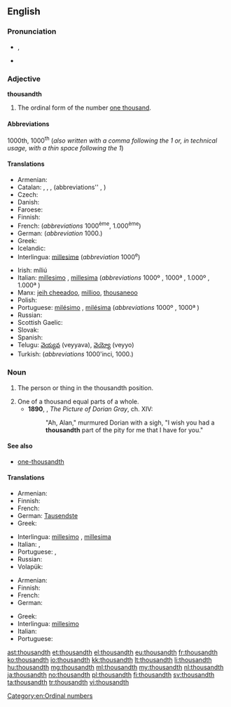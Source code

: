 ==English==

===Pronunciation===
* {{IPA|/ˈθaʊznθ/}}, {{X-SAMPA|/"TaUznT/}}
* {{hyphenation|thou|sandth}}

===Adjective===
'''thousandth'''

# The ordinal form of the number [[thousand|one thousand]].

====Abbreviations====
1000th, 1000<sup>th</sup> (''also written with a comma following the 1 or, in technical usage, with a thin space following the 1'')

====Translations====
{{trans-top|ordinal form of 1000}}
* Armenian: {{t-|hy|հազարերորդ|tr=hazarerord}}
* Catalan: {{t-|ca|mil·lèsim|m}},  {{t-|ca|mil·lèsima|f}},  {{t-|ca|milè|m}},  {{t-|ca|milena|f}} (abbreviations''  {{t-|ca|1000è|m}},  {{t-|ca|1000a|f}})
* Czech: {{t-|cs|tisící}}
* Danish: {{t-|da|tusinde}}
* Faroese: {{t-|fo|túsundi}}
* Finnish: {{t+|fi|tuhannes}}
* French: {{t+|fr|millième}} (''abbreviations'' 1000<sup>ème</sup>, 1.000<sup>ème</sup>)
* German: {{t+|de|tausendste}} (''abbreviation'' 1000.)
* Greek: {{t+|el|χιλιοστός|tr=chiliostós|sc=Grek}}
* Icelandic: {{t-|is|þúsundasti}}
* Interlingua: [[millesime]] (''abbreviation'' 1000<sup>e</sup>)
{{trans-mid}}
* Irish: míliú {{qualifier|abbreviation: 1000ú}}
* Italian: [[millesimo]] {{m}}, [[millesima]] {{f}} (''abbreviations'' 1000º {{m}}, 1000ª {{f}}, 1.000º {{m}}, 1.000ª {{f}})
* Manx: [[jeih cheeadoo]], [[millioo]], [[thousaneoo]] {{qualifier|abbreviation: 1000oo}}
* Polish: {{t+|pl|tysięczny}}
* Portuguese: [[milésimo]] {{m}}, [[milésima]] {{f}} (''abbreviations'' 1000º {{m}}, 1000ª {{f}})
* Russian: {{t+|ru|тысячный|sc=Cyrl|tr=týsjačnyj}}
* Scottish Gaelic: {{t-|gd|mìleamh}}
* Slovak: {{t-|sk|tisíci}}
* Spanish: {{t+|es|milésimo|m}}
* Telugu: [[వెయ్యవ]] (veyyava), [[వెయ్యో]] (veyyo) {{qualifier|abbreviation: 1000వ}}
* Turkish: {{t+|tr|bininci}} (''abbreviations'' 1000'inci, 1000.)
{{trans-bottom}}

===Noun===
{{en-noun}}

# {{context|singular only|lang=en}} The person or thing in the thousandth position.
# One of a thousand equal parts of a whole.
#* '''1890''', {{w|Oscar Wilde}}, ''The Picture of Dorian Gray'', ch. XIV:
#*: "Ah, Alan," murmured Dorian with a sigh, "I wish you had a '''thousandth''' part of the pity for me that I have for you."

====See also====
* [[one-thousandth]]

====Translations====
{{trans-top|the person or thing in the thousandth position}}
* Armenian: {{t-|hy|հազարերորդ|tr=hazarerord}}
* Finnish: {{t+|fi|tuhannes}}
* French: {{t+|fr|millième|m|f}}
* German: [[Tausendste]] {{m|f|n}}
* Greek: {{t+|el|χιλιοστός}}
{{trans-mid}}
* Interlingua: [[millesimo]] {{m}}, [[millesima]] {{f}}
* Italian: {{t+|it|millesimo|m}}, {{t-|it|millesima|f}}
* Portuguese: {{t+|pt|milésimo|m}}, {{t-|pt|milésima|f}}
* Russian: {{t+|ru|тысячный|m|sc=Cyrl}}
* Volapük: {{t+|vo|milid}}
{{trans-bottom}}
{{trans-top|one of a thousand equal parts of a whole}}
* Armenian: {{t-|hy|հազարերորդ|tr=hazarerord}}
* Finnish: {{t+|fi|tuhannes}}
* French: {{t+|fr|millième|m}}
* German: {{t-|de|Tausendstel|n}}
{{trans-mid}}
* Greek: {{t+|el|χιλιοστό|n}}
* Interlingua: [[millesimo]]
* Italian: {{t+|it|millesimo|m}}
* Portuguese: {{t+|pt|milésimo|m}}
{{trans-bottom}}

[[Category:en:Ordinal numbers]]

[[ast:thousandth]]
[[et:thousandth]]
[[el:thousandth]]
[[eu:thousandth]]
[[fr:thousandth]]
[[ko:thousandth]]
[[io:thousandth]]
[[kk:thousandth]]
[[lt:thousandth]]
[[li:thousandth]]
[[hu:thousandth]]
[[mg:thousandth]]
[[ml:thousandth]]
[[my:thousandth]]
[[nl:thousandth]]
[[ja:thousandth]]
[[no:thousandth]]
[[pl:thousandth]]
[[fi:thousandth]]
[[sv:thousandth]]
[[ta:thousandth]]
[[tr:thousandth]]
[[vi:thousandth]]